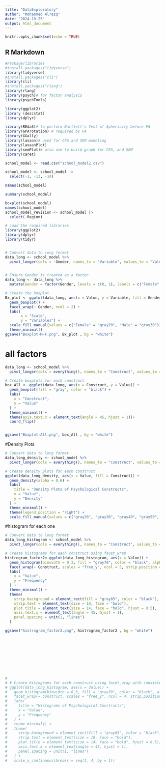 ```yaml
---
title: "DataExploratory"
author: "Mohammed Alrezq"
date: "2024-10-25"
output: html_document
---
```


```r
knitr::opts_chunk$set(echo = TRUE)
```

## R Markdown

```r
#Package/libraries 
#install.packages("tidyverse")
library(tidyverse)
#install.packages("cli")
library(cli)
#install.packages("rlang")
library(rlang)
library(psych)# for factor analysis 
library(psychTools)

library(ggplot2)
library (descstat)
library(dplyr)

library(REdaS)# to perform Bartlett’s Test of Sphericity before FA 
library(GPArotation) # required by FA 
library(GGally)
library(lavaan)# used for CFA and SEM modeling 
library(lavaanPlot)
library(semPlot)# also use to build graph for CFA, and SEM
library(caret)
```


```r
school_model <- read.csv("school_model2.csv")

school_model <- school_model |> 
  select(-1, -13, -14)

names(school_model)
```


```r
summary(school_model)
```


```r
 
boxplot(school_model)
names(school_model)
school_model_revision <- school_model |> 
  select(-Region)

# Load the required libraries
library(ggplot2)
library(dplyr)
library(tidyr)


# Convert data to long format
data_long <- school_model %>%
  pivot_longer(cols = -Gender, names_to = "Variable", values_to = "Value")
 

# Ensure Gender is treated as a factor
data_long <- data_long %>%
  mutate(Gender = factor(Gender, levels = c(0, 1), labels = c("Female", "Male")))

# Create the boxplot
Bx_plot <- ggplot(data_long, aes(x = Value, y = Variable, fill = Gender)) +
  geom_boxplot() +
  facet_wrap(~ Gender, ncol = 2) +
  labs(
       x = "Scale",
       y = "Variables") +
  scale_fill_manual(values = c("Female" = "gray70", "Male" = "gray30")) +
  theme_minimal()
ggsave("Boxplot-M-F.png", Bx_plot , bg = "white")

```


# all factors 
```r
data_long <- school_model %>%
  pivot_longer(cols = everything(), names_to = "Construct", values_to = "Value")

# Create boxplots for each construct
box_All <- ggplot(data_long, aes(x = Construct, y = Value)) +
  geom_boxplot(fill = "gray", color = "black") +
  labs(
    x = "Construct",
    y = "Value"
  ) +
  theme_minimal() +
  theme(axis.text.x = element_text(angle = 45, hjust = 1))+
  coord_flip()


ggsave("Boxplot-All.png", box_All , bg = "white")
```

#Density Plots
```r
# Convert data to long format
data_long_density <- school_model %>%
  pivot_longer(cols = everything(), names_to = "Construct", values_to = "Value")

# Create density plots for each construct
ggplot(data_long_density, aes(x = Value, fill = Construct)) +
  geom_density(alpha = 0.6) +
  labs(
    title = "Density Plots of Psychological Constructs",
    x = "Value",
    y = "Density"
  ) +
  theme_minimal() +
  theme(legend.position = "right") +
  scale_fill_manual(values = c("gray20", "gray30", "gray40", "gray50", "gray60", "gray70", "gray80", "gray85", "gray75", "gray65", "gray55"))

```


#histogram for each one 
```r
# Convert data to long format
data_long_histogram <- school_model %>%
  pivot_longer(cols = everything(), names_to = "Construct", values_to = "Value")

# Create histograms for each construct using facet_wrap
histrogram_factor2<-ggplot(data_long_histogram, aes(x = Value)) +
  geom_histogram(binwidth = 0.3, fill = "gray70", color = "black", alpha = 0.7) +
  facet_wrap(~ Construct, scales = "free_y", ncol = 5, strip.position = "top") +
  labs(
    x = "Value",
    y = "Frequency"
  ) +
  theme_minimal() +
  theme(
    strip.background = element_rect(fill = "gray85", color = "black"),
    strip.text = element_text(size = 10, face = "bold"),
    plot.title = element_text(size = 14, face = "bold", hjust = 0.5),
    axis.text.x = element_text(angle = 45, hjust = 1),
    panel.spacing = unit(1, "lines")
  )

ggsave("histrogram_factor2.png", histrogram_factor2 , bg = "white")










# 
# # Create histograms for each construct using facet_wrap with consistent x-axis
# ggplot(data_long_histogram, aes(x = Value)) +
#   geom_histogram(binwidth = 0.3, fill = "gray70", color = "black", alpha = 0.7) +
#   facet_wrap(~ Construct, scales = "free_y", ncol = 4, strip.position = "top") +
#   labs(
#     title = "Histograms of Psychological Constructs",
#     x = "Value",
#     y = "Frequency"
#   ) +
#   theme_minimal() +
#   theme(
#     strip.background = element_rect(fill = "gray85", color = "black"),
#     strip.text = element_text(size = 10, face = "bold"),
#     plot.title = element_text(size = 14, face = "bold", hjust = 0.5),
#     axis.text.x = element_text(angle = 45, hjust = 1),
#     panel.spacing = unit(1, "lines")
#   ) +
#   scale_x_continuous(breaks = seq(1, 4, by = 1))
```



